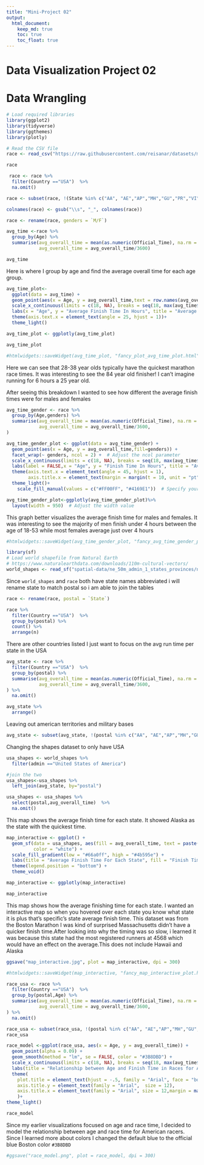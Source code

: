 ```yaml
---
title: "Mini-Project 02"
output: 
  html_document:
    keep_md: true
    toc: true
    toc_float: true
---
```


# Data Visualization Project 02


# Data Wrangling

```r
# Load required libraries
library(ggplot2)
library(tidyverse)
library(ggthemes)
library(plotly)
```

```r
# Read the CSV file
race <- read_csv("https://raw.githubusercontent.com/reisanar/datasets/master/marathon_results_2017.csv")
```

```r
race
```
```r
 race <- race %>% 
  filter(Country =="USA")  %>% 
  na.omit()
```

```r
race <- subset(race, !(State %in% c("AA", "AE","AP","MH","GU","PR","VI","DC")))
```

```r
colnames(race) <- gsub("\\s", "_", colnames(race))

```

```r
race <- rename(race, genders = `M/F`)
```


```r
avg_time <-race %>% 
  group_by(Age) %>% 
  summarise(avg_overall_time = mean(as.numeric(Official_Time), na.rm = TRUE),
            avg_overall_time = avg_overall_time/3600) 

avg_time

```
Here is where I group by age and find the average overall time for each age group.


```r
avg_time_plot<-
  ggplot(data = avg_time) +
  geom_point(aes(x = Age, y = avg_overall_time,text = row.names(avg_overall_time))) +
  scale_x_continuous(limits = c(18, NA), breaks = seq(18, max(avg_time$Age), by = 5)) +
  labs(x = "Age", y = "Average Finish Time In Hours", title = "Average Finish Time Per Age Group For Runners In USA")+  
  theme(axis.text.x = element_text(angle = 25, hjust = 1))+
  theme_light()

```

```r
avg_time_plot <- ggplotly(avg_time_plot)
```

```r
avg_time_plot

```

```r
#htmlwidgets::saveWidget(avg_time_plot, "fancy_plot_avg_time_plot.html")
```

Here we can see that 28-38 year olds typically have the quickest marathon race times. It was interesting to see the 84 year old finisher! I can't imagine running for 6 hours a 25 year old.

After seeing this breakdown I wanted to see how different the average finish times were for males and females 
```r
avg_time_gender <- race %>% 
  group_by(Age,genders) %>% 
  summarise(avg_overall_time = mean(as.numeric(Official_Time), na.rm = TRUE),
            avg_overall_time = avg_overall_time/3600,
)
```

```r

avg_time_gender_plot <- ggplot(data = avg_time_gender) +
  geom_point(aes(x = Age, y = avg_overall_time,fill=genders)) +
  facet_wrap(~ genders, ncol = 2) +  # Adjust the ncol parameter
  scale_x_continuous(limits = c(18, NA), breaks = seq(18, max(avg_time$Age), by = 5)) +
  labs(label = FALSE,x = "Age", y = "Finish Time In Hours", title = "Average Finish Time For Female and Male Runners In USA") +
  theme(axis.text.x = element_text(angle = 45, hjust = 1), 
        axis.title.x = element_text(margin = margin(t = 10, unit = "pt")),legend.position = "none")+
  theme_light()+
    scale_fill_manual(values = c("#FF00FF", "#4169E1"))  # Specify your desired fill colors

```

```r
avg_time_gender_plot<-ggplotly(avg_time_gender_plot)%>%
  layout(width = 950)  # Adjust the width value

```
This graph better visualizes the average finish time for males and females. It was interesting to see the majority of men finish under 4 hours between the age of 18-53 while most females average just over 4 hours
```r
#htmlwidgets::saveWidget(avg_time_gender_plot, "fancy_avg_time_gender_plot.html")
```

```r

library(sf)
# Load world shapefile from Natural Earth
# https://www.naturalearthdata.com/downloads/110m-cultural-vectors/
world_shapes <- read_sf("spatial-data/ne_50m_admin_1_states_provinces/ne_50m_admin_1_states_provinces.shp")

```

Since `world_shapes` and `race` both have state names abbreviated i will rename state to match postal so i am able to join the tables 

```r
race <- rename(race, postal = `State`)

```

```r
race %>% 
  filter(Country =="USA")  %>% 
  group_by(postal) %>% 
  count() %>% 
  arrange(n)
```

There are other countries listed I just want to focus on the avg run time per state in the USA  
```r
avg_state <- race %>% 
  filter(Country =="USA")  %>% 
  group_by(postal) %>% 
  summarise(avg_overall_time = mean(as.numeric(Official_Time), na.rm = TRUE),
            avg_overall_time = avg_overall_time/3600,
) %>% 
  na.omit()

```

```r
avg_state %>% 
  arrange()
```

Leaving out american territories and military bases 
```r
avg_state <- subset(avg_state, !(postal %in% c("AA", "AE","AP","MH","GU","PR","VI","DC","AK","HI")))

```

Changing the shapes dataset to only have USA
  
```r
usa_shapes <- world_shapes %>% 
  filter(admin =="United States of America")
```
  

```r
#join the two 
usa_shapes<-usa_shapes %>% 
  left_join(avg_state, by="postal")
```
  
```r
usa_shapes <- usa_shapes %>% 
  select(postal,avg_overall_time)  %>% 
  na.omit()
```




This map shows the average finish time for each state. It showed Alaska as the state with the quickest time. 
```r
map_interactive <- ggplot() +
  geom_sf(data = usa_shapes, aes(fill = avg_overall_time, text = paste("State: ", postal)),
          color = "white") +
  scale_fill_gradient(low = "#66a0ff", high = "#4b595e") +
  labs(title = "Average Finish Time For Each State", fill = "Finish Time In Hours", caption = "Finishers of the Boston Marathon of 2017. (Not including Hawaii and Alaska)") +
  theme(legend.position = "bottom") +
  theme_void() 
```

```r
map_interactive <- ggplotly(map_interactive)
```

```r
map_interactive
```

This map shows how the average finishing time for each state. I wanted an interactive map so when you hovered over each state you know what state it is plus that's specific's state average finish time. This dataset was from the Boston Marathon I was kind of surprised Massachusetts didn't have a quicker finish time.After looking into why the timing was so slow, i learned it was because this state had the most registered runners at 4568 which would have an effect on the average.This does not include Hawaii and Alaska 

```r
ggsave("map_interactive.jpg", plot = map_interactive, dpi = 300)

```

```r
#htmlwidgets::saveWidget(map_interactive, "fancy_map_interactive_plot.html")
```




```r
race_usa <- race %>% 
  filter(Country =="USA")  %>% 
  group_by(postal,Age) %>% 
  summarise(avg_overall_time = mean(as.numeric(Official_Time), na.rm = TRUE),
            avg_overall_time = avg_overall_time/3600,
) %>% 
  na.omit()
```

```r
race_usa <- subset(race_usa, !(postal %in% c("AA", "AE","AP","MH","GU","PR","VI","DC")))
race_usa
```


```r
race_model <-ggplot(race_usa, aes(x = Age, y = avg_overall_time)) +
  geom_point(alpha = 0.09) +
  geom_smooth(method = "lm", se = FALSE, color = "#3B8DBD") +
  scale_x_continuous(limits = c(18, NA), breaks = seq(18, max(avg_time$Age), by = 5)) +
  labs(title = "Relationship between Age and Finish Time in Races for American Athletes", y = "Finish Time in Hours", caption = "Finishers of the Boston Marathon of 2017") +
  theme(
    plot.title = element_text(hjust = -.5, family = "Arial", face = "bold", size = 12),
    axis.title.y = element_text(family = "Arial",  size = 12),
    axis.title.x = element_text(family = "Arial", size = 12,margin = margin(t = 10, unit = "pt"))
    )+
theme_light()

```
```r
race_model
```
Since my earlier visualizations focused on age and race time, I decided to model the relationship between age and race time for American racers. Since I learned more about colors I changed the default blue to the official blue Boston color `#3B8DBD`

```r
#ggsave("race_model.png", plot = race_model, dpi = 300)

```
